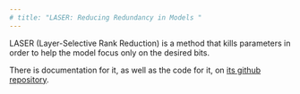 ```yaml
---
# title: "LASER: Reducing Redundancy in Models "
---
```

 

LASER (Layer-Selective Rank Reduction) is a method that kills parameters in order to help the model focus only on the desired bits.

There is documentation for it, as well as the code for it, on [its github repository](https://github.com/pratyushasharma/laser).